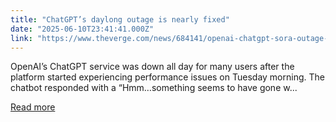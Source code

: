 ```yaml
---
title: "ChatGPT’s daylong outage is nearly fixed"
date: "2025-06-10T23:41:41.000Z"
link: "https://www.theverge.com/news/684141/openai-chatgpt-sora-outage-issues-june-2025"
---
```


OpenAI’s ChatGPT service was down all day for many users after the platform started experiencing performance issues on Tuesday morning. The chatbot responded with a “Hmm…something seems to have gone w...

[Read more](https://www.theverge.com/news/684141/openai-chatgpt-sora-outage-issues-june-2025)
